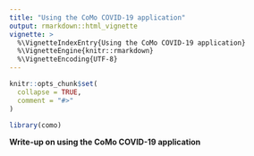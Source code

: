 ```yaml
---
title: "Using the CoMo COVID-19 application"
output: rmarkdown::html_vignette
vignette: >
  %\VignetteIndexEntry{Using the CoMo COVID-19 application}
  %\VignetteEngine{knitr::rmarkdown}
  %\VignetteEncoding{UTF-8}
---
```


```r
knitr::opts_chunk$set(
  collapse = TRUE,
  comment = "#>"
)
```

```r
library(como)
```


**Write-up on using the CoMo COVID-19 application**